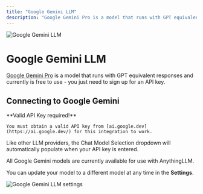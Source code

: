 ```yaml
---
title: "Google Gemini LLM"
description: "Google Gemini Pro is a model that runs with GPT equivalent responses and currently is free to use."
---
```



<Image
  src="/images/anythingllm-setup/llm-configuration/cloud/google-gemini/header-image.png"
  height={1080}
  width={1920}
  quality={100}
  alt="Google Gemini LLM"
/>

# Google Gemini LLM

[Google Gemini Pro](https://ai.google.dev/) is a model that runs with GPT equivalent responses and currently is free to use - you just need to sign up for an API key.

## Connecting to Google Gemini

<Callout type="info" emoji="️💡">
  **Valid API Key required!**

    You must obtain a valid API key from [ai.google.dev](https://ai.google.dev/) for this integration to work.

</Callout>

Like other LLM providers, the Chat Model Selection dropdown will automatically populate when your API key is entered.

All Google Gemini models are currently available for use with AnythingLLM.

You can update your model to a different model at any time in the **Settings**.

<Image
  src="/images/anythingllm-setup/llm-configuration/cloud/google-gemini/gemini-llm.png"
  height={1080}
  width={1920}
  quality={100}
  alt="Google Gemini LLM settings"
/>
